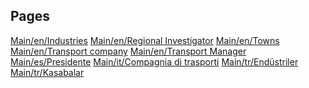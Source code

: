 
== Pages ==
[[Main/en/Industries]]
[[Main/en/Regional Investigator]]
[[Main/en/Towns]]
[[Main/en/Transport company]]
[[Main/en/Transport Manager]]
[[Main/es/Presidente]]
[[Main/it/Compagnia di trasporti]]
[[Main/tr/Endüstriler]]
[[Main/tr/Kasabalar]]
